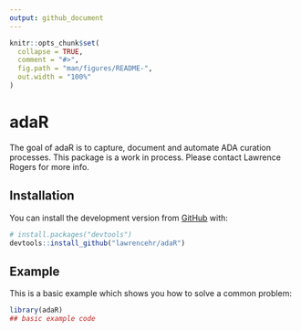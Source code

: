 ```yaml
---
output: github_document
---
```


<!-- README.md is generated from README.Rmd. Please edit that file -->

```r
knitr::opts_chunk$set(
  collapse = TRUE,
  comment = "#>",
  fig.path = "man/figures/README-",
  out.width = "100%"
)
```

# adaR

<!-- badges: start -->
<!-- badges: end -->

The goal of adaR is to capture, document and automate ADA curation processes. This package is a work in process. Please contact Lawrence Rogers for more info.

## Installation

You can install the development version from [GitHub](https://github.com/) with:

``` r
# install.packages("devtools")
devtools::install_github("lawrencehr/adaR")
```
## Example

This is a basic example which shows you how to solve a common problem:

```r
library(adaR)
## basic example code
```

